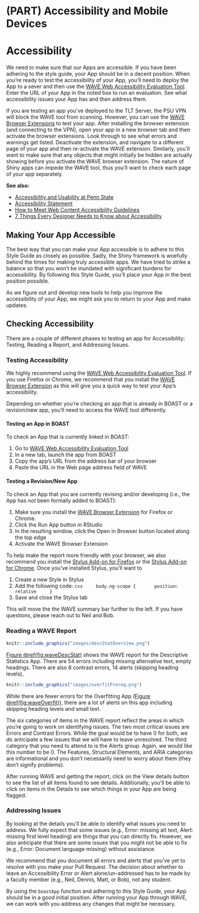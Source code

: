 # (PART) Accessibility and Mobile Devices {-}

# Accessibility {#accessibility}

We need to make sure that our Apps are accessible. If you have been adhering to the style guide, your App should be in a decent position. When you're ready to test the accessibility of your App, you'll need to deploy the App to a sever and then use the [WAVE Web Accessibility Evaluation Tool](https://wave.webaim.org/). Enter the URL of your App in the noted box to run an evaluation. See what accessibility issues your App has and then address them.

If you are testing an app you've deployed to the TLT Server, the PSU VPN will block the WAVE tool from scanning. However, you can use the [WAVE Browser Extensions](https://wave.webaim.org/extension/) to test your app. After installing the browser extension (and connecting to the VPN), open your app in a new browser tab and then activate the browser extensions. Look through to see what errors and warnings get listed. Deactivate the extension, and navigate to a different page of your app and then re-activate the WAVE extension. Similarly, you'll want to make sure that any objects that might initially be hidden are actually showing before you activate the WAVE browser extension. The nature of Shiny apps can impede the WAVE tool, thus you'll want to check each page of your app separately.



__See also:__

  - [Accessibility and Usability at Penn State](https://accessibility.psu.edu/)
  - [Accessibility Statement](https://www.psu.edu/accessibilitystatement)
  - [How to Meet Web Content Accessibility Guidelines](https://www.w3.org/WAI/WCAG21/quickref/)
  - [7 Things Every Designer Needs to Know about Accessibility](https://medium.com/salesforce-ux/7-things-every-designer-needs-to-know-about-accessibility-64f105f0881b)

## Making Your App Accessible

The best way that you can make your App accessible is to adhere to this Style Guide as closely as possible. Sadly, the Shiny framework is woefully behind the times for making truly accessible apps. We have tried to strike a balance so that you won't be inundated with significant burdens for accessibility. By following this Style Guide, you'll place your App in the best position possible. 

As we figure out and develop new tools to help you improve the accessibility of your App, we might ask you to return to your App and make updates. 

## Checking Accessibility

There are a couple of different phases to testing an app for Accessibility: Testing, Reading a Report, and Addressing Issues.

### Testing Accessibility

We highly recommend using the [WAVE Web Accessibility Evaluation Tool](https://wave.webaim.org/). If you use Firefox or Chrome, we recommend that you install the [WAVE Browser Extension](https://wave.webaim.org/extension/) as this will give you a quick way to test your App's accessibility.

Depending on whether you're checking an app that is already in BOAST or a revision/new app, you'll need to access the WAVE tool differently.

#### Testing an App in BOAST

To check an App that is currently linked in BOAST:

1. Go to [WAVE Web Accessibility Evaluation Tool](https://wave.webaim.org/)
2. In a new tab, launch the app from BOAST
3. Copy the app's URL from the address bar of your browser
4. Paste the URL in the Web page address field of WAVE

#### Testing a Revision/New App

To check an App that you are currently revising and/or developing (i.e., the App has *not* been formally added to BOAST):

1. Make sure you install the [WAVE Browser Extension](https://wave.webaim.org/extension/) for Firefox or Chrome.
2. Click the Run App button in RStudio
3. In the resulting window, click the Open in Browser button located along the top edge
4. Activate the WAVE Browser Extension

To help make the report more friendly with your browser, we also recommend you install the [Stylus Add-on for Firefox](https://addons.mozilla.org/en-US/firefox/addon/styl-us/) or the [Stylus Add-on for Chrome](https://chrome.google.com/webstore/detail/stylus/clngdbkpkpeebahjckkjfobafhncgmne?hl=en). Once you've installed Stylus, you'll want to 

1. Create a new Style in Stylus
2. Add the following code:
    ```css
    body.ng-scope {
      position: relative
    }
    ```
3. Save and close the Stylus tab

This will move the the WAVE summary bar further to the left. If you have questions, please reach out to Neil and Bob.

### Reading a WAVE Report

```r
knitr::include_graphics("images/descStatOverview.png")
```

[Figure \@ref(fig:waveDescStat)](#fig:waveDescStat) shows the WAVE report for the Descriptive Statistics App. There are 54 errors including missing alternative text, empty headings. There are also 8 contrast errors, 14 alerts (skipping heading levels),

```r
knitr::include_graphics("images/overfitPrereq.png")
```

While there are fewer errors for the Overfitting App ([Figure \@ref(fig:waveOverfit)](#waveOverfit)), there are a lot of alerts on this app including skipping heading levels and small text.

The six categories of items in the WAVE report reflect the areas in which you're going to work on identifying issues. The two most critical issues are Errors and Contrast Errors. While the goal would be to have 0 for both, we do anticipate a few issues that we will have to leave unresolved. The third category that you need to attend to is the Alerts group. Again, we would like this number to be 0. The Features, Structural Elements, and ARIA categories are informational and you don't necessarily need to worry about them (they don't signify problems).

After running WAVE and getting the report, click on the View details button to see the list of all items found to see details. Additionally, you'll be able to click on items in the Details to see which things in your App are being flagged.

### Addressing Issues

By looking at the details you'll be able to identify what issues you need to address. We fully expect that some issues (e.g., Error: missing alt text, Alert: missing first level heading) are things that you can directly fix. However, we also anticipate that there are some issues that you might not be able to fix (e.g., Error: Document language missing) without assistance. 

We recommend that you document all errors and alerts that you've yet to resolve with you make your Pull Request. The decision about whether to leave an Accessibility Error or Alert alone/un-addressed has to be made by a faculty member (e.g., Neil, Dennis, Matt, or Bob), not any student.

By using the `boastApp` function and adhering to this Style Guide, your App should be in a good initial position. After running your App through WAVE, we can work with you address any changes that might be necessary.
